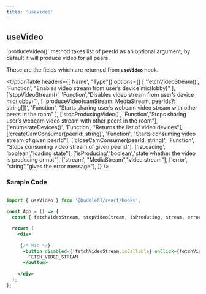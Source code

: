 ```yaml
---
title: 'useVideo'
---
```



## useVideo

<Callout>
    `produceVideo()` method takes list of peerId as an optional argument, by default it will produce video for all peers. 
</Callout> 

These are the fields which are returned from **`useVideo`** hook.

<OptionTable
  headers={['Name', "Type"]}
  options={[
    [
      'fetchVideoStream()',
      'Function',
      "Enables video stream from user’s device mic(lobby)"
    ],
    ['stopVideoStream()', 'Function',"Disables video stream from user’s device mic(lobby)"],
    [
      'produceVideo(camStream: MediaStream, peerIds?: string[])',
      'Function',
      "Starts sharing user’s webcam video stream with other peers in the room"
    ],
    ['stopProducingVideo()', 'Function',"Stops sharing user’s webcam video stream with other peers in the room"],
    ['enumerateDevices()', 'Function', "Returns the list of video devices"],
    ['createCamConsumer(peerId: string)', 'Function', "Starts consuming video stream of given peerId"],
    ['closeCamConsumer(peerId: string)', 'Function', "Stops consuming video stream of given peerId"],
    ['isLoading', 'boolean',"loading state"],
    ['isProducing','boolean',"state whether the video is producing or not"],
    ['stream', "MediaStream","video stream"],
    ['error', "string","gives the error message"],
  ]} 
/>



### Sample Code


```jsx

import { useVideo } from '@huddle01/react/hooks';
 
const App = () => {
  const { fetchVideoStream, stopVideoStream, isProducing, stream, error} = useVideo();

  return (
    <div>
      
     {/* Mic */} 
      <button disabled={!fetchVideoStream.isCallable} onClick={fetchVideoStream}>
        FETCH_VIDEO_STREAM
      </button>
 
    </div>
  );
};
 

```
